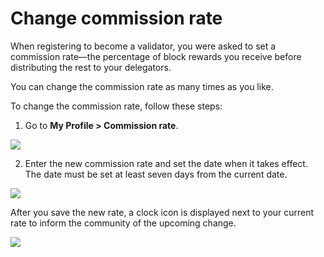 
# Change commission rate
When registering to become a validator, you were asked to set a commission rate—the percentage of block rewards you receive before distributing the rest to your delegators.

You can change the commission rate as many times as you like.

To change the commission rate, follow these steps:
1. Go to **My Profile > Commission rate**.

<img src={profileCommissionRate} width={280} />

2. Enter the new commission rate and set the date when it takes effect. The date must be set at least seven days from the current date.

<img src={changeCommissionRate} width={416} />

After you save the new rate, a clock icon is displayed next to your current rate to inform the community of the upcoming change.

<img src={announceCommissionRate} width={280} />